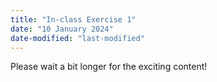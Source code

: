 ```yaml
---
title: "In-class Exercise 1"
date: "10 January 2024"
date-modified: "last-modified"
---
```


Please wait a bit longer for the exciting content!
